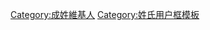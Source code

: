 {{Userbox
  |id=成
  |id-c=#ffff00
  |info=這個用戶姓'''[[成姓|成]]'''。
  |info-c=#fff0ff
  |info-s=10
  |border-c=black
}}
<includeonly>[[Category:成姓維基人]]</includeonly><noinclude>[[Category:姓氏用户框模板]]</noinclude>